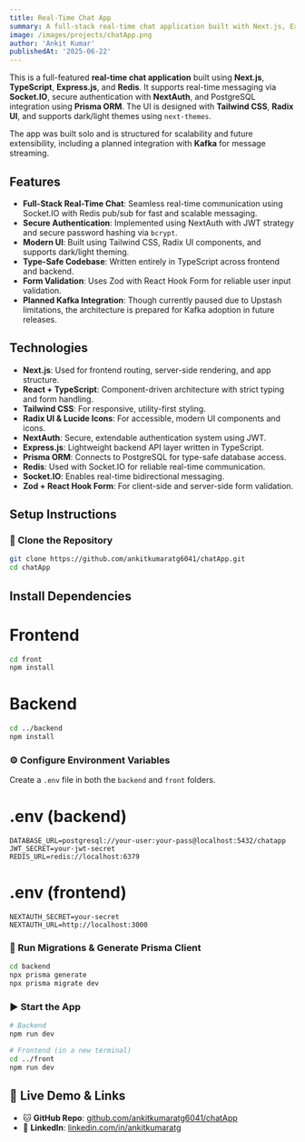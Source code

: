 ```yaml
---
title: Real-Time Chat App
summary: A full-stack real-time chat application built with Next.js, Express, Redis, Prisma, and Socket.IO—designed with clean architecture, secure auth, and fast messaging.
image: /images/projects/chatApp.png
author: 'Ankit Kumar'
publishedAt: '2025-06-22'
---
```


This is a full-featured **real-time chat application** built using **Next.js**, **TypeScript**, **Express.js**, and **Redis**. It supports real-time messaging via **Socket.IO**, secure authentication with **NextAuth**, and PostgreSQL integration using **Prisma ORM**. The UI is designed with **Tailwind CSS**, **Radix UI**, and supports dark/light themes using `next-themes`.

The app was built solo and is structured for scalability and future extensibility, including a planned integration with **Kafka** for message streaming.

## Features

- **Full-Stack Real-Time Chat**: Seamless real-time communication using Socket.IO with Redis pub/sub for fast and scalable messaging.
- **Secure Authentication**: Implemented using NextAuth with JWT strategy and secure password hashing via `bcrypt`.
- **Modern UI**: Built using Tailwind CSS, Radix UI components, and supports dark/light theming.
- **Type-Safe Codebase**: Written entirely in TypeScript across frontend and backend.
- **Form Validation**: Uses Zod with React Hook Form for reliable user input validation.
- **Planned Kafka Integration**: Though currently paused due to Upstash limitations, the architecture is prepared for Kafka adoption in future releases.

## Technologies

- **Next.js**: Used for frontend routing, server-side rendering, and app structure.
- **React + TypeScript**: Component-driven architecture with strict typing and form handling.
- **Tailwind CSS**: For responsive, utility-first styling.
- **Radix UI & Lucide Icons**: For accessible, modern UI components and icons.
- **NextAuth**: Secure, extendable authentication system using JWT.
- **Express.js**: Lightweight backend API layer written in TypeScript.
- **Prisma ORM**: Connects to PostgreSQL for type-safe database access.
- **Redis**: Used with Socket.IO for reliable real-time communication.
- **Socket.IO**: Enables real-time bidirectional messaging.
- **Zod + React Hook Form**: For client-side and server-side form validation.

## Setup Instructions

### 🧱 Clone the Repository

```bash
git clone https://github.com/ankitkumaratg6041/chatApp.git
cd chatApp
```

## Install Dependencies

# Frontend
```bash
cd front
npm install
```

# Backend
```bash
cd ../backend
npm install
```

### ⚙️ Configure Environment Variables

Create a `.env` file in both the `backend` and `front` folders.

# .env (backend)
```env
DATABASE_URL=postgresql://your-user:your-pass@localhost:5432/chatapp
JWT_SECRET=your-jwt-secret
REDIS_URL=redis://localhost:6379
```

# .env (frontend)
```env
NEXTAUTH_SECRET=your-secret
NEXTAUTH_URL=http://localhost:3000
```

### 🔧 Run Migrations & Generate Prisma Client
```bash
cd backend
npx prisma generate
npx prisma migrate dev
```

### ▶️ Start the App
```bash
# Backend
npm run dev
```
```bash
# Frontend (in a new terminal)
cd ../front
npm run dev
```
## 🔗 Live Demo & Links

- 🐱 **GitHub Repo**: [github.com/ankitkumaratg6041/chatApp](https://github.com/ankitkumaratg6041/chatApp)
- 💼 **LinkedIn**: [linkedin.com/in/ankitkumaratg](https://www.linkedin.com/in/ankitkumaratg/)
